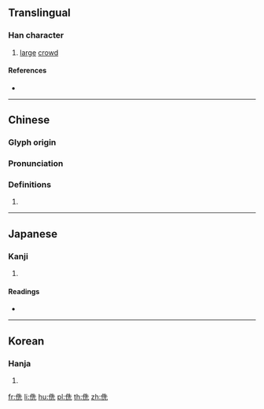 {{character info/new}}
==Translingual==

===Han character===
{{Han char|rn=9|rad=人|as=06|sn=8|four=24211|canj=OHGU|ids=⿰亻先}}

# [[large]] [[crowd]]

====References====
* {{Han ref|kx=0101.090|dkj=00575|dj=0214.020|hdz=10149.030|uh=4F81|ud=20353|bh=CBC2|bd=52162}}

----

==Chinese==
{{zh-forms}}

===Glyph origin===
{{Han etym}}

===Pronunciation===
{{zh-pron
|m=shēn
|c=san1
|mc=y
|oc=y
|ma=
|cat=n
}}

===Definitions===
{{zh-hanzi}}

# {{rfdef|lang=zh}}

----

==Japanese==

===Kanji===
{{ja-kanji|grade=|rs=人06}}

# {{defn|lang=ja|sort=人06}}

====Readings====
* {{ja-readings|on=[[しん]] (shin)|kun=[[ゆくさま]] (yukusama), [[つかひ]] (tsukahi)}}

----

==Korean==

===Hanja===
{{ko-hanja|hangeul=신|rv=sin|mr=sin}}

# {{defn|lang=ko|sort=人06}}

[[fr:侁]]
[[li:侁]]
[[hu:侁]]
[[pl:侁]]
[[th:侁]]
[[zh:侁]]